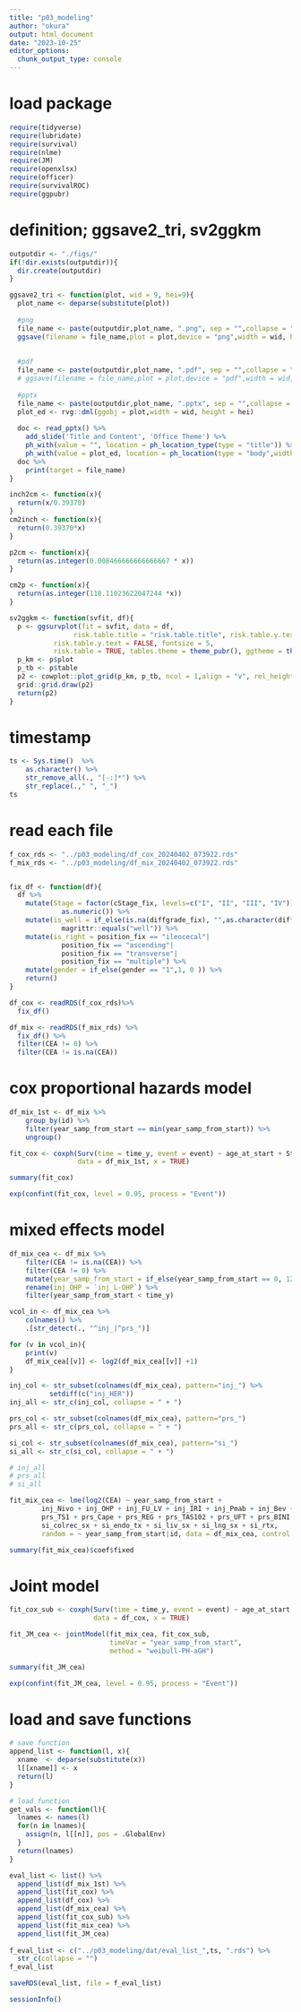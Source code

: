 ```yaml
---
title: "p03_modeling"
author: "okura"
output: html_document
date: "2023-10-25"
editor_options: 
  chunk_output_type: console
---
```


# load package
```r
require(tidyverse)
require(lubridate)
require(survival)
require(nlme)
require(JM)
require(openxlsx)
require(officer)
require(survivalROC)
require(ggpubr)
```

# definition; ggsave2_tri, sv2ggkm
```r

outputdir <- "./figs/"
if(!dir.exists(outputdir)){
  dir.create(outputdir)
}

ggsave2_tri <- function(plot, wid = 9, hei=9){
  plot_name <- deparse(substitute(plot))
  
  #png
  file_name <- paste(outputdir,plot_name, ".png", sep = "",collapse = "")
  ggsave(filename = file_name,plot = plot,device = "png",width = wid, height = hei,dpi = 300,units = "cm")
  
  
  #pdf
  file_name <- paste(outputdir,plot_name, ".pdf", sep = "",collapse = "")
  # ggsave(filename = file_name,plot = plot,device = "pdf",width = wid, height = hei,dpi = 300,units = "cm")
  
  #pptx
  file_name <- paste(outputdir,plot_name, ".pptx", sep = "",collapse = "")
  plot_ed <- rvg::dml(ggobj = plot,width = wid, height = hei)
  
  doc <- read_pptx() %>%
    add_slide('Title and Content', 'Office Theme') %>%
    ph_with(value = "", location = ph_location_type(type = "title")) %>%
    ph_with(value = plot_ed, location = ph_location(type = "body",width = cm2inch(wid), height = cm2inch(hei),left = 2, top = 2))
  doc %>%
    print(target = file_name)
}

inch2cm <- function(x){
  return(x/0.39370)
}
cm2inch <- function(x){
  return(0.39370*x)
}

p2cm <- function(x){
  return(as.integer(0.008466666666666667 * x))
}

cm2p <- function(x){
  return(as.integer(118.11023622047244 *x))
}

sv2ggkm <- function(svfit, df){
  p <- ggsurvplot(fit = svfit, data = df,
                risk.table.title = "risk.table.title", risk.table.y.text.col = TRUE,
           risk.table.y.text = FALSE, fontsize = 5,
           risk.table = TRUE, tables.theme = theme_pubr(), ggtheme = theme_pubr())
  p_km <- p$plot
  p_tb <- p$table
  p2 <- cowplot::plot_grid(p_km, p_tb, ncol = 1,align = "v", rel_heights = c(3,1))
  grid::grid.draw(p2)
  return(p2)
}
```

# timestamp
```r
ts <- Sys.time()  %>% 
    as.character() %>% 
    str_remove_all(., "[-:]*") %>% 
    str_replace(.," ", "_")
ts
```


# read each file
```r
f_cox_rds <- "../p03_modeling/df_cox_20240402_073922.rds"
f_mix_rds <- "../p03_modeling/df_mix_20240402_073922.rds"


fix_df <- function(df){
  df %>% 
    mutate(Stage = factor(cStage_fix, levels=c("I", "II", "III", "IV")) %>% 
             as.numeric()) %>%
    mutate(is_well = if_else(is.na(diffgrade_fix), "",as.character(diffgrade_fix))  %>%
             magrittr::equals("well")) %>%
    mutate(is_right = position_fix == "ileocecal"|
             position_fix == "ascending"|
             position_fix == "transverse"|
             position_fix == "multiple") %>% 
    mutate(gender = if_else(gender == "1",1, 0 )) %>% 
    return()
}

df_cox <- readRDS(f_cox_rds)%>%
  fix_df()

df_mix <- readRDS(f_mix_rds) %>%
  fix_df() %>% 
  filter(CEA != 0) %>% 
  filter(CEA != is.na(CEA))
```

# cox proportional hazards model 
```r
df_mix_1st <- df_mix %>%
    group_by(id) %>%
    filter(year_samp_from_start == min(year_samp_from_start)) %>%
    ungroup()

fit_cox <- coxph(Surv(time = time_y, event = event) ~ age_at_start + Stage + is_well + gender + is_right + log2(CEA),
                 data = df_mix_1st, x = TRUE)

summary(fit_cox)

exp(confint(fit_cox, level = 0.95, process = "Event"))
```

# mixed effects model
```r
df_mix_cea <- df_mix %>% 
    filter(CEA != is.na(CEA)) %>% 
    filter(CEA != 0) %>% 
    mutate(year_samp_from_start = if_else(year_samp_from_start == 0, 12/(365.25*24), year_samp_from_start)) %>% 
    rename(inj_OHP = `inj_L-OHP`) %>% 
    filter(year_samp_from_start < time_y)

vcol_in <- df_mix_cea %>%
    colnames() %>%
    .[str_detect(., "^inj_|^prs_")]

for (v in vcol_in){
    print(v)
    df_mix_cea[[v]] <- log2(df_mix_cea[[v]] +1)
}

inj_col <- str_subset(colnames(df_mix_cea), pattern="inj_") %>% 
          setdiff(c("inj_HER"))
inj_all <- str_c(inj_col, collapse = " + ") 

prs_col <- str_subset(colnames(df_mix_cea), pattern="prs_")
prs_all <- str_c(prs_col, collapse = " + ")

si_col <- str_subset(colnames(df_mix_cea), pattern="si_")
si_all <- str_c(si_col, collapse = " + ")

# inj_all
# prs_all
# si_all

fit_mix_cea <- lme(log2(CEA) ~ year_samp_from_start +
        inj_Nivo + inj_OHP + inj_FU_LV + inj_IRI + inj_Pmab + inj_Bev + inj_Cmab + inj_AFL + inj_Rmab + inj_Pembro + 
        prs_TS1 + prs_Cape + prs_REG + prs_TAS102 + prs_UFT + prs_BINI +
        si_colrec_sx + si_endo_tx + si_liv_sx + si_lng_sx + si_rtx, 
        random = ~ year_samp_from_start|id, data = df_mix_cea, control = lmeControl(opt = "optim"))

summary(fit_mix_cea)$coef$fixed
```

# Joint model
```r
fit_cox_sub <- coxph(Surv(time = time_y, event = event) ~ age_at_start + Stage + is_well + gender + is_right, 
                     data = df_cox, x = TRUE)

fit_JM_cea <- jointModel(fit_mix_cea, fit_cox_sub, 
                         timeVar = "year_samp_from_start",
                         method = "weibull-PH-aGH")

summary(fit_JM_cea)

exp(confint(fit_JM_cea, level = 0.95, process = "Event"))
```

# load and save functions
```r
# save function
append_list <- function(l, x){
  xname  <- deparse(substitute(x))
  l[[xname]] <- x
  return(l)
}

# load function
get_vals <- function(l){
  lnames <- names(l)
  for(n in lnames){
    assign(n, l[[n]], pos = .GlobalEnv)
  }
  return(lnames)
}

eval_list <- list() %>% 
  append_list(df_mix_1st) %>% 
  append_list(fit_cox) %>% 
  append_list(df_cox) %>% 
  append_list(df_mix_cea) %>% 
  append_list(fit_cox_sub) %>% 
  append_list(fit_mix_cea) %>% 
  append_list(fit_JM_cea)
  
f_eval_list <- c("../p03_modeling/dat/eval_list_",ts, ".rds") %>% 
  str_c(collapse = "")
f_eval_list

saveRDS(eval_list, file = f_eval_list)
```

```r
sessionInfo()
```

